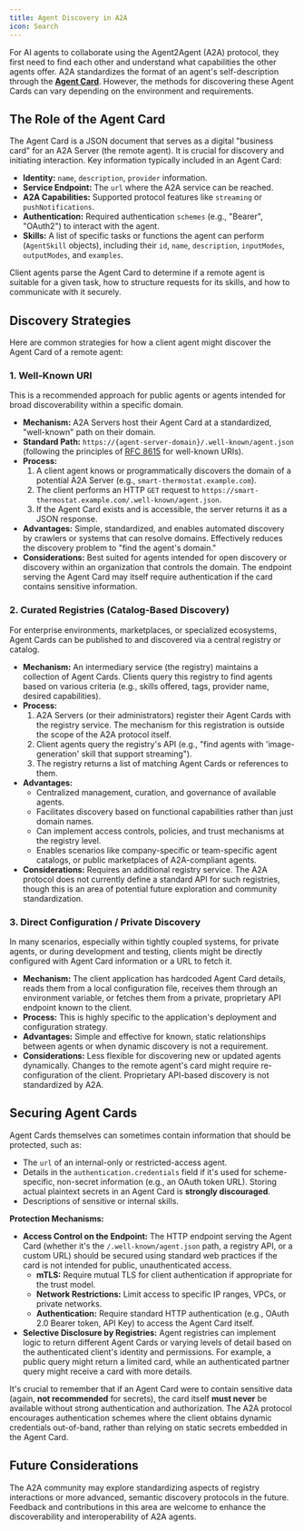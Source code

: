 ```yaml
---
title: Agent Discovery in A2A
icon: Search
---
```


For AI agents to collaborate using the Agent2Agent (A2A) protocol, they first need to find each other and understand what capabilities the other agents offer. A2A standardizes the format of an agent's self-description through the **[Agent Card](./specification.mdx#5-agent-discovery-the-agent-card)**. However, the methods for discovering these Agent Cards can vary depending on the environment and requirements.

## The Role of the Agent Card

The Agent Card is a JSON document that serves as a digital "business card" for an A2A Server (the remote agent). It is crucial for discovery and initiating interaction. Key information typically included in an Agent Card:

- **Identity:** `name`, `description`, `provider` information.
- **Service Endpoint:** The `url` where the A2A service can be reached.
- **A2A Capabilities:** Supported protocol features like `streaming` or `pushNotifications`.
- **Authentication:** Required authentication `schemes` (e.g., "Bearer", "OAuth2") to interact with the agent.
- **Skills:** A list of specific tasks or functions the agent can perform (`AgentSkill` objects), including their `id`, `name`, `description`, `inputModes`, `outputModes`, and `examples`.

Client agents parse the Agent Card to determine if a remote agent is suitable for a given task, how to structure requests for its skills, and how to communicate with it securely.

## Discovery Strategies

Here are common strategies for how a client agent might discover the Agent Card of a remote agent:

### 1. Well-Known URI

This is a recommended approach for public agents or agents intended for broad discoverability within a specific domain.

- **Mechanism:** A2A Servers host their Agent Card at a standardized, "well-known" path on their domain.
- **Standard Path:** `https://{agent-server-domain}/.well-known/agent.json` (following the principles of [RFC 8615](https://www.ietf.org/rfc/rfc8615.txt) for well-known URIs).
- **Process:**
    1. A client agent knows or programmatically discovers the domain of a potential A2A Server (e.g., `smart-thermostat.example.com`).
    2. The client performs an HTTP `GET` request to `https://smart-thermostat.example.com/.well-known/agent.json`.
    3. If the Agent Card exists and is accessible, the server returns it as a JSON response.
- **Advantages:** Simple, standardized, and enables automated discovery by crawlers or systems that can resolve domains. Effectively reduces the discovery problem to "find the agent's domain."
- **Considerations:** Best suited for agents intended for open discovery or discovery within an organization that controls the domain. The endpoint serving the Agent Card may itself require authentication if the card contains sensitive information.

### 2. Curated Registries (Catalog-Based Discovery)

For enterprise environments, marketplaces, or specialized ecosystems, Agent Cards can be published to and discovered via a central registry or catalog.

- **Mechanism:** An intermediary service (the registry) maintains a collection of Agent Cards. Clients query this registry to find agents based on various criteria (e.g., skills offered, tags, provider name, desired capabilities).
- **Process:**
    1. A2A Servers (or their administrators) register their Agent Cards with the registry service. The mechanism for this registration is outside the scope of the A2A protocol itself.
    2. Client agents query the registry's API (e.g., "find agents with 'image-generation' skill that support streaming").
    3. The registry returns a list of matching Agent Cards or references to them.
- **Advantages:**
    - Centralized management, curation, and governance of available agents.
    - Facilitates discovery based on functional capabilities rather than just domain names.
    - Can implement access controls, policies, and trust mechanisms at the registry level.
    - Enables scenarios like company-specific or team-specific agent catalogs, or public marketplaces of A2A-compliant agents.
- **Considerations:** Requires an additional registry service. The A2A protocol does not currently define a standard API for such registries, though this is an area of potential future exploration and community standardization.

### 3. Direct Configuration / Private Discovery

In many scenarios, especially within tightly coupled systems, for private agents, or during development and testing, clients might be directly configured with Agent Card information or a URL to fetch it.

- **Mechanism:** The client application has hardcoded Agent Card details, reads them from a local configuration file, receives them through an environment variable, or fetches them from a private, proprietary API endpoint known to the client.
- **Process:** This is highly specific to the application's deployment and configuration strategy.
- **Advantages:** Simple and effective for known, static relationships between agents or when dynamic discovery is not a requirement.
- **Considerations:** Less flexible for discovering new or updated agents dynamically. Changes to the remote agent's card might require re-configuration of the client. Proprietary API-based discovery is not standardized by A2A.

## Securing Agent Cards

Agent Cards themselves can sometimes contain information that should be protected, such as:

- The `url` of an internal-only or restricted-access agent.
- Details in the `authentication.credentials` field if it's used for scheme-specific, non-secret information (e.g., an OAuth token URL). Storing actual plaintext secrets in an Agent Card is **strongly discouraged**.
- Descriptions of sensitive or internal skills.

**Protection Mechanisms:**

- **Access Control on the Endpoint:** The HTTP endpoint serving the Agent Card (whether it's the `/.well-known/agent.json` path, a registry API, or a custom URL) should be secured using standard web practices if the card is not intended for public, unauthenticated access.
    - **mTLS:** Require mutual TLS for client authentication if appropriate for the trust model.
    - **Network Restrictions:** Limit access to specific IP ranges, VPCs, or private networks.
    - **Authentication:** Require standard HTTP authentication (e.g., OAuth 2.0 Bearer token, API Key) to access the Agent Card itself.
- **Selective Disclosure by Registries:** Agent registries can implement logic to return different Agent Cards or varying levels of detail based on the authenticated client's identity and permissions. For example, a public query might return a limited card, while an authenticated partner query might receive a card with more details.

It's crucial to remember that if an Agent Card were to contain sensitive data (again, **not recommended** for secrets), the card itself **must never** be available without strong authentication and authorization. The A2A protocol encourages authentication schemes where the client obtains dynamic credentials out-of-band, rather than relying on static secrets embedded in the Agent Card.

## Future Considerations

The A2A community may explore standardizing aspects of registry interactions or more advanced, semantic discovery protocols in the future. Feedback and contributions in this area are welcome to enhance the discoverability and interoperability of A2A agents.
